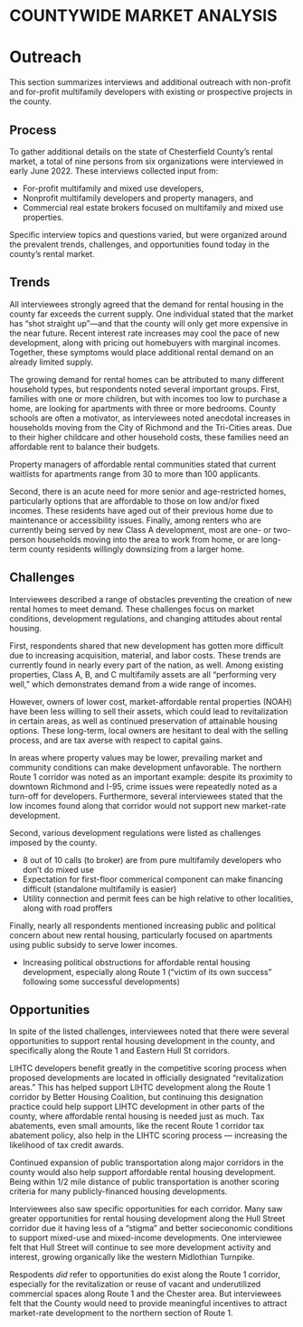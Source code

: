 # COUNTYWIDE MARKET ANALYSIS {.unnumbered}

# Outreach {#part-2a-4}

This section summarizes interviews and additional outreach with non-profit and for-profit multifamily developers with existing or prospective projects in the county. 

## Process

To gather additional details on the state of Chesterfield County's rental market, a total of nine persons from six organizations were interviewed in early June 2022. These interviews collected input from:

* For-profit multifamily and mixed use developers,
* Nonprofit multifamily developers and property managers, and
* Commercial real estate brokers focused on multifamily and mixed use properties.

Specific interview topics and questions varied, but were organized around the prevalent trends, challenges, and opportunities found today in the county's rental market.

## Trends

All interviewees strongly agreed that the demand for rental housing in the county far exceeds the current supply. One individual stated that the market has "shot straight up"---and that the county will only get more expensive in the near future. Recent interest rate increases may cool the pace of new development, along with pricing out homebuyers with marginal incomes. Together, these symptoms would place additional rental demand on an already limited supply.

The growing demand for rental homes can be attributed to many different household types, but respondents noted several important groups. First, families with one or more children, but with incomes too low to purchase a home, are looking for apartments with three or more bedrooms. County schools are often a motivator, as interviewees noted anecdotal increases in households moving from the City of Richmond and the Tri-Cities areas. Due to their higher childcare and other household costs, these families need an affordable rent to balance their budgets.

::: {.rmdnote}

Property managers of affordable rental communities stated that current waitlists for apartments range from 30 to more than 100 applicants. 

:::

Second, there is an acute need for more senior and age-restricted homes, particularly options that are affordable to those on low and/or fixed incomes. These residents have aged out of their previous home due to maintenance or accessibility issues. Finally, among renters who are currently being served by new Class A development, most are one- or two-person households moving into the area to work from home, or are long-term county residents willingly downsizing from a larger home.

## Challenges

Interviewees described a range of obstacles preventing the creation of new rental homes to meet demand. These challenges focus on market conditions, development regulations, and changing attitudes about rental housing.

First, respondents shared that new development has gotten more difficult due to increasing acquisition, material, and labor costs. These trends are currently found in nearly every part of the nation, as well. Among existing properties, Class A, B, and C multifamily assets are all "performing very well," which demonstrates demand from a wide range of incomes.

However, owners of lower cost, market-affordable rental properties (NOAH) have been less willing to sell their assets, which could lead to revitalization in certain areas, as well as continued preservation of attainable housing options. These long-term, local owners are hesitant to deal with the selling process, and are tax averse with respect to capital gains.

In areas where property values may be lower, prevailing market and community conditions can make development unfavorable. The northern Route 1 corridor was noted as an important example: despite its proximity to downtown Richmond and I-95, crime issues were repeatedly noted as a turn-off for developers. Furthermore, several interviewees stated that the low incomes found along that corridor would not support new market-rate development.

Second, various development regulations were listed as challenges imposed by the county.

- 8 out of 10 calls (to broker) are from pure multifamily developers who don't do mixed use
- Expectation for first-floor commerical component can make financing difficult (standalone multifamily is easier)
- Utility connection and permit fees can be high relative to other localities, along with road proffers

Finally, nearly all respondents mentioned increasing public and political concern about new rental housing, particularly focused on apartments using public subsidy to serve lower incomes.

- Increasing political obstructions for affordable rental housing development, especially along Route 1 ("victim of its own success" following some successful developments)

## Opportunities

In spite of the listed challenges, interviewees noted that there were several opportunities to support rental housing development in the county, and specifically along the Route 1 and Eastern Hull St corridors. 

LIHTC developers benefit greatly in the competitive scoring process when proposed developments are located in officially designated "revitalization areas." This has helped support LIHTC development along the Route 1 corridor by Better Housing Coalition, but continuing this designation practice could help support LIHTC development in other parts of the county, where affordable rental housing is needed just as much. Tax abatements, even small amounts, like the recent Route 1 corridor tax abatement policy, also help in the LIHTC scoring process --- increasing the likelihood of tax credit awards.

Continued expansion of public transportation along major corridors in the county would also help support affordable rental housing development. Being within 1/2 mile distance of public transportation is another scoring criteria for many publicly-financed housing developments. 

Interviewees also saw specific opportunities for each corridor. Many saw greater opportunities for rental housing development along the Hull Street corridor due it having less of a "stigma" and better socieconomic conditions to support mixed-use and mixed-income developments. One interviewee felt that Hull Street will continue to see more development activity and interest, growing organically like the western Midlothian Turnpike. 

Respodents *did* refer to opportunities do exist along the Route 1 corridor, especially for the revitalization or reuse of vacant and underutilized commercial spaces along Route 1 and the Chester area. But interviewees felt that the County would need to provide meaningful incentives to attract market-rate development to the northern section of Route 1.


